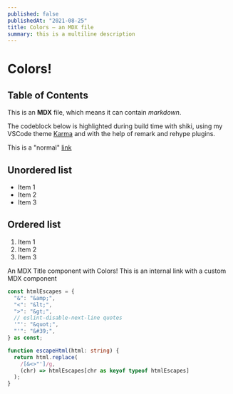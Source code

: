 ```yaml
---
published: false
publishedAt: "2021-08-25"
title: Colors — an MDX file
summary: this is a multiline description
---
```


# Colors!

## Table of Contents

This is an **MDX** file, which means it can contain _markdown_.

The codeblock below is highlighted during build time with shiki, using my VSCode theme [Karma](/karma) and with the help of remark and rehype plugins.

This is a "normal" [link](https://www.google.com)

## Unordered list

- Item 1
- Item 2
- Item 3

## Ordered list

1. Item 1
2. Item 2
3. Item 3

<MDXTitle color="yellow">
  An MDX Title component with Colors!
</MDXTitle>

<MDXLink href="/">
  This is an internal link with a custom MDX component
</MDXLink>

```ts highlight="1,3-4"
const htmlEscapes = {
  "&": "&amp;",
  "<": "&lt;",
  ">": "&gt;",
  // eslint-disable-next-line quotes
  '"': "&quot;",
  "'": "&#39;",
} as const;

function escapeHtml(html: string) {
  return html.replace(
    /[&<>"']/g,
    (chr) => htmlEscapes[chr as keyof typeof htmlEscapes]
  );
}
```
